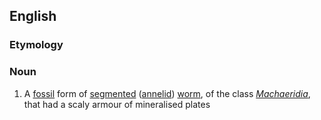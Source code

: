 ==English==

===Etymology===
{{m|mul|Machaeridia}} {{suffix|en||ian}}

===Noun===
{{en-noun}}

# {{lb|en|paleontology}} A [[fossil]] form of [[segmented]] ([[annelid]]) [[worm]], of the class ''[[Machaeridia]]'', that had a scaly armour of mineralised plates